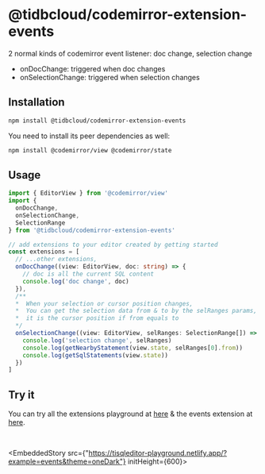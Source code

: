 # @tidbcloud/codemirror-extension-events

2 normal kinds of codemirror event listener: doc change, selection change

- onDocChange: triggered when doc changes
- onSelectionChange: triggered when selection changes

## Installation

```sh npm2yarn
npm install @tidbcloud/codemirror-extension-events
```

You need to install its peer dependencies as well:

```sh npm2yarn
npm install @codemirror/view @codemirror/state
```

## Usage

```ts
import { EditorView } from '@codemirror/view'
import {
  onDocChange,
  onSelectionChange,
  SelectionRange
} from '@tidbcloud/codemirror-extension-events'

// add extensions to your editor created by getting started
const extensions = [
  // ...other extensions,
  onDocChange((view: EditorView, doc: string) => {
    // doc is all the current SQL content
    console.log('doc change', doc)
  }),
  /**
  *  When your selection or cursor position changes,
  *  You can get the selection data from & to by the selRanges params,
  *  it is the cursor position if from equals to
  */
  onSelectionChange((view: EditorView, selRanges: SelectionRange[]) => {
    console.log('selection change', selRanges)
    console.log(getNearbyStatement(view.state, selRanges[0].from))
    console.log(getSqlStatements(view.state))
  })
]
```

## Try it
You can try all the extensions playground at [here](https://tisqleditor-playground.netlify.app/?example=all&with_select=&theme=oneDark) & the events extension at [here](https://tisqleditor-playground.netlify.app/?example=events&theme=oneDark).

<br />

<EmbeddedStory src={"https://tisqleditor-playground.netlify.app/?example=events&theme=oneDark"} initHeight={600}></EmbeddedStory>
